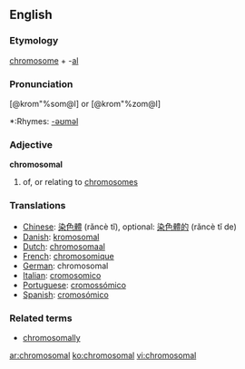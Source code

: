 ==English==
===Etymology===
[[chromosome]] + -[[al]]
===Pronunciation===
[@krom"%som@l] or [@krom"%zom@l] 
*:Rhymes: [[Rhymes:English:-əʊməl|-əʊməl]]
===Adjective===
'''chromosomal'''
#of, or relating to [[chromosome]]s
===Translations===
*[[Chinese]]: [[染色體]] (rǎncè tǐ), optional: [[染色體的]] (rǎncè tǐ de)
*[[Danish]]: [[kromosomal]]
*[[Dutch]]: [[chromosomaal]]
*[[French]]: [[chromosomique]]
*[[German]]: chromosomal
*[[Italian]]: [[cromosomico]]
*[[Portuguese]]: [[cromossómico]]
*[[Spanish]]: [[cromosómico]]
===Related terms===
* [[chromosomally]]

[[ar:chromosomal]]
[[ko:chromosomal]]
[[vi:chromosomal]]